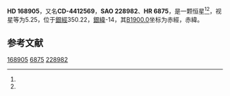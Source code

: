{{Starbox begin
| name = HD 168905
}}
{{Starbox observe
| epoch = [[J2000.0|J2000.0]]
| constell = {{星座名待查}}<ref name=SIMBAD>{{cite web
 | url=http://simbad.u-strasbg.fr/simbad/sim-id?Ident=HR+6875
 | title =Pulsating variable Star
 | publisher=Centre de Données astronomiques de Strasbourg
 | work=SIMBAD
 | accessdate=2012-07-13}}</ref><ref name=DATA>{{cite web
 | url=http://vizier.u-strasbg.fr/viz-bin/VizieR-5?-out.add=.&-source=5050&-corr=PK=HR&-out.max=9999&HR=6875
 | title=VizieR Detailed Page
 | accessdate=2012-07-13
 | archive-date=2016-03-05
 | archive-url=https://web.archive.org/web/20160305023107/http://vizier.u-strasbg.fr/viz-bin/VizieR-5?-out.add=.&-source=5050&-corr=PK=HR&-out.max=9999&HR=6875
 | dead-url=no
 }}</ref>
| 星官 = 
| ra = {{RA|18|24|18.2}}<ref name=SIMBAD /><ref name=DATA />
| dec = {{DEC|-44|6|37}}<ref name=SIMBAD /><ref name=DATA />
| appmag_v = 5.25<ref name=SIMBAD /><ref name=DATA />
}}
{{Starbox character
| class = B2.5Vn<ref name=SIMBAD /><ref name=DATA />
| b-v = -0.19<ref name=SIMBAD /><ref name=DATA />
| u-b = -0.7<ref name=SIMBAD /><ref name=DATA />
| r-i = <ref name=SIMBAD /><ref name=DATA />
| variable = 
}}
{{Starbox astrometry
| radial_v = -0.7
| prop_mo_ra = 0
| parallax = 
| p_error = 
}}
{{Starbox catalog
| names =CD-4412569，[[SAO星表|SAO]] 228982，[[HD星表|HD]] 168905，[[HR星表|HR]] 6875}}
{{Starbox reference |Simbad=HR+6875}}
{{Starbox end}}

'''HD 168905'''，又名'''CD-4412569'''，'''SAO 228982'''、'''HR 6875'''，是一颗恒星<ref name=SIMBAD /><ref name=DATA />，视星等为5.25，位于[[銀道座標系|銀經]]350.22，[[銀道座標系|銀緯]]-14，其[[B1900.0|B1900.0]]坐标为赤經{{RA|18|17|1.7}}，赤緯{{DEC|-44|-14|35}}。

== 参考文献 ==
{{reflist}}

{{star-stub}}

[[Category:HD和HDE天體|168905]]
[[Category:HR天體|6875]]
[[Category:SAO天體|228982]]
